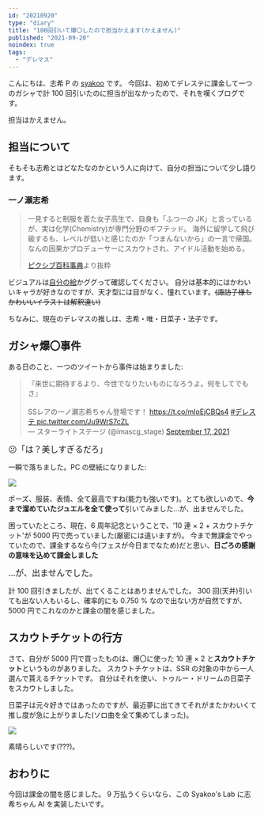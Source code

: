 ```yaml
---
id: "20210920"
type: "diary"
title: "100回引いて爆〇したので担当かえます(かえません)"
published: "2021-09-20"
noindex: true
tags:
  - "デレマス"
---
```


こんにちは、志希 P の [syakoo](/about-me) です。
今回は、初めてデレステに課金して一つのガシャで計 100 回引いたのに担当が出なかったので、それを嘆くブログです。

担当はかえません。

## 担当について

そもそも志希とはどなたなのかという人に向けて、自分の担当について少し語ります。

### 一ノ瀬志希

> 一見すると制服を着た女子高生で、自身も「ふつーの JK」と言っているが、実は化学(Chemistry)が専門分野のギフテッド。
> 海外に留学して飛び級するも、レベルが低いと感じたのか「つまんないから」の一言で帰国。なんの因果かプロデューサーにスカウトされ、アイドル活動を始める。
>
> [ピクシブ百科事典](https://dic.pixiv.net/a/%E4%B8%80%E3%83%8E%E7%80%AC%E5%BF%97%E5%B8%8C)より抜粋

ビジュアルは[自分の絵](/arts/20200228)かググって確認してください。
自分は基本的にはかわいいキャラが好きなのですが、天才型には目がなく、憧れています。~~(諏訪子様もかわいいイラストは解釈違い)~~

ちなみに、現在のデレマスの推しは、志希・唯・日菜子・法子です。

## ガシャ爆〇事件

ある日のこと、一つのツイートから事件は始まりました:

<blockquote className="twitter-tweet">
  <div lang="ja" dir="ltr">
    『来世に期待するより、今世でなりたいものになろうよ。何をしてでもさ』
    <br />
    <br />
    SSレアの一ノ瀬志希ちゃん登場です！
    <a href="https://t.co/mIoEjCBQs4">https://t.co/mIoEjCBQs4</a>
    <a href="https://twitter.com/hashtag/%E3%83%87%E3%83%AC%E3%82%B9%E3%83%86?src=hash&amp;ref_src=twsrc%5Etfw">
      #デレステ
    </a>
    <a href="https://t.co/Ju9WrS7cZL">pic.twitter.com/Ju9WrS7cZL</a>
  </div>
  &mdash; スターライトステージ (@imascg_stage)
  <a href="https://twitter.com/imascg_stage/status/1438746053826658304?ref_src=twsrc%5Etfw">
    September 17, 2021
  </a>
</blockquote>

<Big>😕「は？美しすぎるだろ」</Big>

一瞬で落ちました。PC の壁紙になりました:

<Image caption="志希ちゃん壁紙" src="/img/writings/20210920/pc-bg.png" />

ポーズ、服装、表情、全て最高ですね(能力も強いです)。とても欲しいので、**今まで溜めていたジュエルを全て使って**引いてみました...が、出ませんでした。

困っていたところ、現在、6 周年記念ということで、'10 連 × 2 + スカウトチケット'が 5000 円で売っていました(厳密には違いますが)。
今まで無課金でやっていたので、課金するなら今(フェスが今日までなため)だと思い、**日ごろの感謝の意味を込めて課金しました**

<Big>...が、出ませんでした。</Big>

計 100 回引きましたが、出てくることはありませんでした。
300 回(天井)引いても出ない人もいるし、確率的にも 0.750 % なので出ない方が自然ですが、5000 円でこれなのかと課金の闇を感じました。

## スカウトチケットの行方

さて、自分が 5000 円で買ったものは、爆〇に使った 10 連 × 2 と**スカウトチケット**というものがありました。
スカウトチケットは、SSR の対象の中から一人選んで貰えるチケットです。
自分はそれを使い、トゥルー・ドリームの日菜子をスカウトしました。

日菜子は元々好きではあったのですが、最近夢に出てきてそれがまたかわいくて推し度が急に上がりました(ソロ曲を全て集めてしまった)。

<Image caption="日菜子はかわいい" src="/img/writings/20210920/hinako.png" />

素晴らしいです(???)。

## おわりに

今回は課金の闇を感じました。
9 万払うくらいなら、この Syakoo's Lab に志希ちゃん AI を実装したいです。
